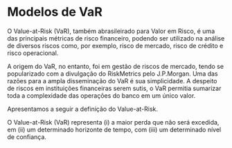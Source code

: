 # Modelos de VaR

O Value-at-Risk (VaR), também abrasileirado para Valor em Risco, é uma das principais métricas de risco financeiro, podendo ser utilizado na análise de diversos riscos como, por exemplo, risco de mercado, risco de crédito e risco operacional. 

A origem do VaR, no entanto, foi em gestão de riscos de mercado, tendo se popularizado com a divulgação do RiskMetrics pelo J.P.Morgan. Uma das razões para a ampla disseminação do VaR é sua simplicidade. A despeito de riscos em instituições financeiras serem sutis, o VaR permitia sumarizar toda a complexidade das operações do banco em um único valor. 

Apresentamos a seguir a definição do Value-at-Risk.

::: {.definition}
O Value-at-Risk (VaR) representa (i) a maior perda que não será excedida, em (ii) um determinado horizonte de tempo, com (iii) um determinado nível de confiança. 
:::
